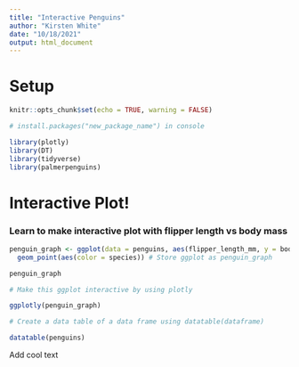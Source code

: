 ```yaml
---
title: "Interactive Penguins"
author: "Kirsten White"
date: "10/18/2021"
output: html_document
---
```


# Setup

```r
knitr::opts_chunk$set(echo = TRUE, warning = FALSE)

# install.packages("new_package_name") in console

library(plotly)
library(DT)
library(tidyverse)
library(palmerpenguins)
```

# Interactive Plot!
### Learn to make interactive plot with flipper length vs body mass

```r
penguin_graph <- ggplot(data = penguins, aes(flipper_length_mm, y = body_mass_g))+
  geom_point(aes(color = species)) # Store ggplot as penguin_graph

penguin_graph
```
```r
# Make this ggplot interactive by using plotly

ggplotly(penguin_graph)

```

```r
# Create a data table of a data frame using datatable(dataframe)

datatable(penguins)
```

Add cool text
